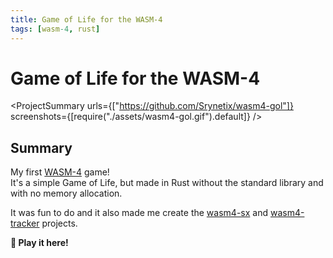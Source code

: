 ```yaml
---
title: Game of Life for the WASM-4
tags: [wasm-4, rust]
---
```


<Back name="Projects" link="../../" />

# Game of Life for the WASM-4

<ProjectSummary
  urls={["https://github.com/Srynetix/wasm4-gol"]}
  screenshots={[require("./assets/wasm4-gol.gif").default]}
/>

## Summary

My first [WASM-4](https://wasm4.org) game!  
It's a simple Game of Life, but made in Rust without the standard library and with no memory allocation.

It was fun to do and it also made me create the [wasm4-sx](../../game-related/wasm4-sx) and [wasm4-tracker](../../game-related/wasm4-tracker) projects.

<ELink href="https://srynetix.github.io/wasm4-gol/">
  <b>🚀 Play it here!</b>
</ELink>
